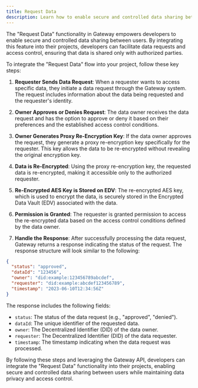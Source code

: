 ```yaml
---
title: Request Data
description: Learn how to enable secure and controlled data sharing between users using the "Request Data" functionality in Gateway.
---
```


The "Request Data" functionality in Gateway empowers developers to enable secure and controlled data sharing between users. By integrating this feature into their projects, developers can facilitate data requests and access control, ensuring that data is shared only with authorized parties.

To integrate the "Request Data" flow into your project, follow these key steps:

1. **Requester Sends Data Request**: When a requester wants to access specific data, they initiate a data request through the Gateway system. The request includes information about the data being requested and the requester's identity.

2. **Owner Approves or Denies Request**: The data owner receives the data request and has the option to approve or deny it based on their preferences and the established access control conditions.

3. **Owner Generates Proxy Re-Encryption Key**: If the data owner approves the request, they generate a proxy re-encryption key specifically for the requester. This key allows the data to be re-encrypted without revealing the original encryption key.

4. **Data is Re-Encrypted**: Using the proxy re-encryption key, the requested data is re-encrypted, making it accessible only to the authorized requester.

5. **Re-Encrypted AES Key is Stored on EDV**: The re-encrypted AES key, which is used to encrypt the data, is securely stored in the Encrypted Data Vault (EDV) associated with the data.

6. **Permission is Granted**: The requester is granted permission to access the re-encrypted data based on the access control conditions defined by the data owner.

7. **Handle the Response**: After successfully processing the data request, Gateway returns a response indicating the status of the request. The response structure will look similar to the following:

```json
{
  "status": "approved",
  "dataId": "123456",
  "owner": "did:example:123456789abcdef",
  "requester": "did:example:abcdef123456789",
  "timestamp": "2023-06-10T12:34:56Z"
}
```

The response includes the following fields:

- `status`: The status of the data request (e.g., "approved", "denied").
- `dataId`: The unique identifier of the requested data.
- `owner`: The Decentralized Identifier (DID) of the data owner.
- `requester`: The Decentralized Identifier (DID) of the data requester.
- `timestamp`: The timestamp indicating when the data request was processed.

By following these steps and leveraging the Gateway API, developers can integrate the "Request Data" functionality into their projects, enabling secure and controlled data sharing between users while maintaining data privacy and access control.
